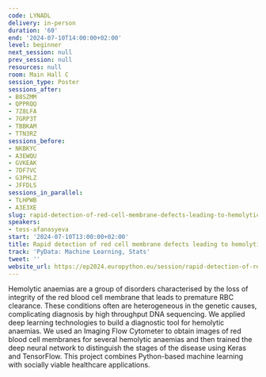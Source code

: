 ```yaml
---
code: LYNADL
delivery: in-person
duration: '60'
end: '2024-07-10T14:00:00+02:00'
level: beginner
next_session: null
prev_session: null
resources: null
room: Main Hall C
session_type: Poster
sessions_after:
- B8SZMM
- QPPRQQ
- 7Z8LFA
- 7GRP3T
- TBBKAM
- TTN3RZ
sessions_before:
- NKBKYC
- A3EWQU
- GVKEAK
- 7DF7VC
- G3PHLZ
- JFFDLS
sessions_in_parallel:
- TLHPWB
- A3E3XE
slug: rapid-detection-of-red-cell-membrane-defects-leading-to-hemolytic-anaemias
speakers:
- tess-afanasyeva
start: '2024-07-10T13:00:00+02:00'
title: Rapid detection of red cell membrane defects leading to hemolytic anaemias
track: 'PyData: Machine Learning, Stats'
tweet: ''
website_url: https://ep2024.europython.eu/session/rapid-detection-of-red-cell-membrane-defects-leading-to-hemolytic-anaemias
---
```


Hemolytic anaemias are a group of disorders characterised by the loss of integrity of the red blood cell membrane that leads to premature RBC clearance. These conditions often are heterogeneous in the genetic causes, complicating diagnosis by high throughput DNA sequencing. We applied deep learning technologies to build a diagnostic tool for hemolytic anaemias. We used an Imaging Flow Cytometer to obtain images of red blood cell membranes for several hemolytic anaemias and then trained the deep neural network to distinguish the stages of the disease using Keras and TensorFlow. This project combines Python-based machine learning with socially viable healthcare applications.
